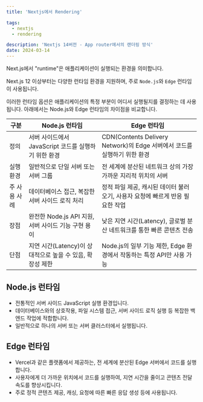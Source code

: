 ```yaml
---
title: 'Nextjs에서 Rendering'

tags:
  - nextjs
  - rendering

description: 'Nextjs 14버전 - App router에서의 랜더링 방식'
date: 2024-03-14
---
```


Next.js에서 "runtime"은 애플리케이션이 실행되는 환경을 의미합니다.

Next.js 12 이상부터는 다양한 런타임 환경을 지원하며, 주로 `Node.js`와 `Edge` 런타임이 사용됩니다.

이러한 런타임 옵션은 애플리케이션의 특정 부분이 어디서 실행될지를 결정하는 데 사용됩니다. 아래에서는 Node.js와 Edge 런타임의 차이점을 비교합니다.

| 구분         | Node.js 런타임                                            | Edge 런타임                                                                   |
| ------------ | --------------------------------------------------------- | ----------------------------------------------------------------------------- |
| 정의         | 서버 사이드에서 JavaScript 코드를 실행하기 위한 환경      | CDN(Contents Delivery Network)의 Edge 서버에서 코드를 실행하기 위한 환경      |
| 실행 환경    | 일반적으로 단일 서버 또는 서버 그룹                       | 전 세계에 분산된 네트워크 상의 가장 가까운 지리적 위치의 서버                 |
| 주 사용 사례 | 데이터베이스 접근, 복잡한 서버 사이드 로직 처리           | 정적 파일 제공, 캐시된 데이터 불러오기, 사용자 요청에 빠르게 반응 필요한 작업 |
| 장점         | 완전한 Node.js API 지원, 서버 사이드 기능 구현 용이       | 낮은 지연 시간(Latency), 글로벌 분산 네트워크를 통한 빠른 콘텐츠 전송         |
| 단점         | 지연 시간(Latency)이 상대적으로 높을 수 있음, 확장성 제한 | Node.js의 일부 기능 제한, Edge 환경에서 작동하는 특정 API만 사용 가능         |

## Node.js 런타임

- 전통적인 서버 사이드 JavaScript 실행 환경입니다.
- 데이터베이스와의 상호작용, 파일 시스템 접근, 서버 사이드 로직 실행 등 복잡한 백엔드 작업에 적합합니다.
- 일반적으로 하나의 서버 또는 서버 클러스터에서 실행됩니다.

## Edge 런타임
- Vercel과 같은 플랫폼에서 제공하는, 전 세계에 분산된 Edge 서버에서 코드를 실행합니다.
- 사용자에게 더 가까운 위치에서 코드를 실행하여, 지연 시간을 줄이고 콘텐츠 전달 속도를 향상시킵니다.
- 주로 정적 콘텐츠 제공, 캐싱, 요청에 따른 빠른 응답 생성 등에 사용됩니다.